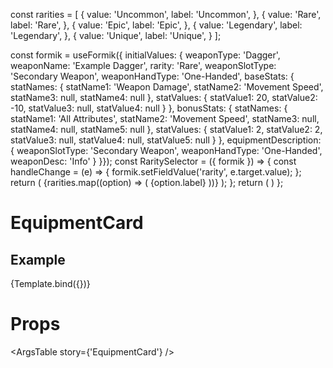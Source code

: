 const rarities = [
  {
    value: 'Uncommon',
    label: 'Uncommon',
  },
  {
    value: 'Rare',
    label: 'Rare',
  },
  {
    value: 'Epic',
    label: 'Epic',
  },
  {
    value: 'Legendary',
    label: 'Legendary',
  },
  {
    value: 'Unique',
    label: 'Unique',
  }
];

  const formik = useFormik({
    initialValues: {
      weaponType: 'Dagger',
      weaponName: 'Example Dagger',
      rarity: 'Rare',
      weaponSlotType: 'Secondary Weapon',
      weaponHandType: 'One-Handed',
      baseStats: {
        statNames: {
          statName1: 'Weapon Damage',
          statName2: 'Movement Speed',
          statName3: null,
          statName4: null
        },
        statValues: {
          statValue1: 20,
          statValue2: -10,
          statValue3: null,
          statValue4: null
        }
      },
      bonusStats: {
        statNames: {
          statName1: 'All Attributes',
          statName2: 'Movement Speed',
          statName3: null,
          statName4: null,
          statName5: null
        },
        statValues: {
          statValue1: 2,
          statValue2: 2,
          statValue3: null,
          statValue4: null,
          statValue5: null
        }
      },
    equipmentDescription: {
      weaponSlotType: 'Secondary Weapon',
      weaponHandType: 'One-Handed',
      weaponDesc: 'Info'
    }
  }});
  const RaritySelector = ({ formik }) => {
  const handleChange = (e) => {
    formik.setFieldValue('rarity', e.target.value);
  };
  return (
    <Box width='300px' pb={2}>
      <TextField
          id="formik-textfield-rarity"
          select
          label="Rarity"
          value={formik.values.rarity}
          onChange={handleChange}
          fullWidth
          variant="outlined"
        >
          {rarities.map((option) => (
            <MenuItem key={option.value} value={option.value}>
              {option.label}
            </MenuItem>
          ))}
      </TextField>
    </Box>
  );
};
  return (
    <Grid container>
      <Grid item>
        <EquipmentCard
          formik={formik}
        />
      </Grid>
      <RaritySelector formik={formik} />
    </Grid>
  )
};

<Meta
  title='Components/EquipmentCard'
  component={EquipmentCard}
/>

# EquipmentCard
<Description of={EquipmentCard}/>


## Example
<Canvas>
  <Story name='EquipmentCard'>
    {Template.bind({})}
  </Story>
</Canvas>

# Props
<ArgsTable story={'EquipmentCard'} />


